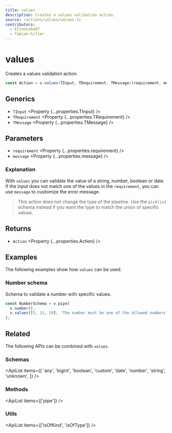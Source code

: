 ```yaml
---
title: values
description: Creates a values validation action.
source: /actions/values/values.ts
contributors:
  - EltonLobo07
  - fabian-hiller
---
```



# values

Creates a values validation action.

```ts
const Action = v.values<TInput, TRequirement, TMessage>(requirement, message);
```

## Generics

- `TInput` <Property {...properties.TInput} />
- `TRequirement` <Property {...properties.TRequirement} />
- `TMessage` <Property {...properties.TMessage} />

## Parameters

- `requirement` <Property {...properties.requirement} />
- `message` <Property {...properties.message} />

### Explanation

With `values` you can validate the value of a string, number, boolean or date. If the input does not match one of the values in the `requirement`, you can use `message` to customize the error message.

> This action does not change the type of the pipeline. Use the <Link href="../picklist/">`picklist`</Link> schema instead if you want the type to match the union of specific values.

## Returns

- `Action` <Property {...properties.Action} />

## Examples

The following examples show how `values` can be used.

### Number schema

Schema to validate a number with specific values.

```ts
const NumberSchema = v.pipe(
  v.number(),
  v.values([5, 15, 20], 'The number must be one of the allowed numbers.')
);
```

## Related

The following APIs can be combined with `values`.

### Schemas

<ApiList
  items={[
    'any',
    'bigint',
    'boolean',
    'custom',
    'date',
    'number',
    'string',
    'unknown',
  ]}
/>

### Methods

<ApiList items={['pipe']} />

### Utils

<ApiList items={['isOfKind', 'isOfType']} />
